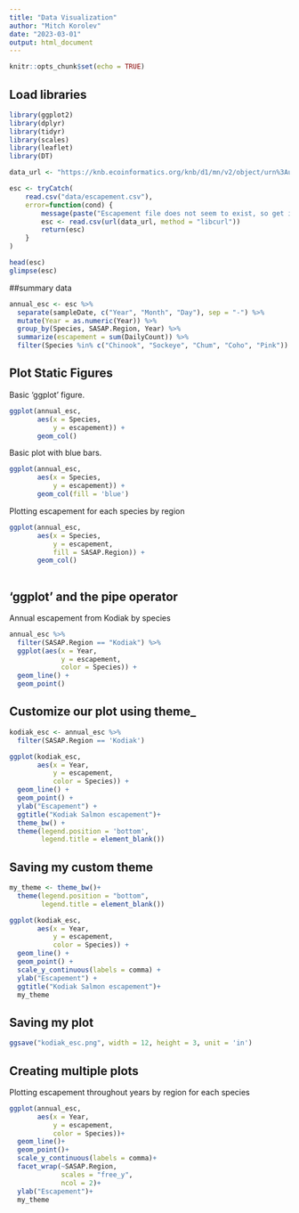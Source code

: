 ```yaml
---
title: "Data Visualization"
author: "Mitch Korolev"
date: "2023-03-01"
output: html_document
---
```


```r
knitr::opts_chunk$set(echo = TRUE)
```

## Load libraries

```r
library(ggplot2)
library(dplyr)
library(tidyr)
library(scales)
library(leaflet)
library(DT)
```


```r
data_url <- "https://knb.ecoinformatics.org/knb/d1/mn/v2/object/urn%3Auuid%3Af119a05b-bbe7-4aea-93c6-85434dcb1c5e"

esc <- tryCatch(
    read.csv("data/escapement.csv"),
    error=function(cond) {
        message(paste("Escapement file does not seem to exist, so get it from the KNB."))
        esc <- read.csv(url(data_url, method = "libcurl"))
        return(esc)
    }
)

head(esc)
glimpse(esc)
```

##summary data

```r
annual_esc <- esc %>% 
  separate(sampleDate, c("Year", "Month", "Day"), sep = "-") %>%
  mutate(Year = as.numeric(Year)) %>%
  group_by(Species, SASAP.Region, Year) %>%
  summarize(escapement = sum(DailyCount)) %>%
  filter(Species %in% c("Chinook", "Sockeye", "Chum", "Coho", "Pink"))
```


## Plot Static Figures

Basic 'ggplot' figure.

```r
ggplot(annual_esc,
       aes(x = Species, 
           y = escapement)) +
       geom_col()

```

Basic plot with blue bars.

```r
ggplot(annual_esc,
       aes(x = Species,
           y = escapement)) +
       geom_col(fill = 'blue')
```

Plotting escapement for each species by region

```r
ggplot(annual_esc, 
       aes(x = Species, 
           y = escapement,
           fill = SASAP.Region)) +
       geom_col()
  
```


## 'ggplot' and the pipe operator

Annual escapement from Kodiak by species

```r

annual_esc %>% 
  filter(SASAP.Region == "Kodiak") %>%
  ggplot(aes(x = Year, 
             y = escapement,
             color = Species)) +
  geom_line() +
  geom_point()


```



## Customize our plot using theme_

```r
kodiak_esc <- annual_esc %>% 
  filter(SASAP.Region == 'Kodiak')
```


```r
ggplot(kodiak_esc,
       aes(x = Year,
           y = escapement,
           color = Species)) +
  geom_line() +
  geom_point() +
  ylab("Escapement") +
  ggtitle("Kodiak Salmon escapement")+
  theme_bw() +
  theme(legend.position = 'bottom',
        legend.title = element_blank())
```


## Saving my custom theme

```r
my_theme <- theme_bw()+
  theme(legend.position = "bottom",
        legend.title = element_blank())
```


```r
ggplot(kodiak_esc,
       aes(x = Year,
           y = escapement,
           color = Species)) +
  geom_line() +
  geom_point() +
  scale_y_continuous(labels = comma) +
  ylab("Escapement") +
  ggtitle("Kodiak Salmon escapement")+
  my_theme
```


## Saving my plot

```r
ggsave("kodiak_esc.png", width = 12, height = 3, unit = 'in')
```


## Creating multiple plots
Plotting escapement throughout years by region for each species

```r
ggplot(annual_esc,
       aes(x = Year,
           y = escapement,
           color = Species))+
  geom_line()+
  geom_point()+
  scale_y_continuous(labels = comma)+
  facet_wrap(~SASAP.Region,
             scales = "free_y",
             ncol = 2)+
  ylab("Escapement")+
  my_theme
```

